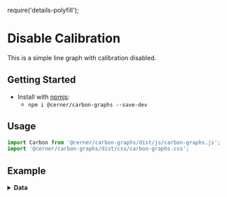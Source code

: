 require('details-polyfill');

# Disable Calibration
This is a simple line graph with calibration disabled.

## Getting Started

- Install with [npmjs](https://www.npmjs.com):
  - `npm i @cerner/carbon-graphs --save-dev`

## Usage
```js
import Carbon from '@cerner/carbon-graphs/dist/js/carbon-graphs.js';
import '@cerner/carbon-graphs/dist/css/carbon-graphs.css';
```

## Example
<LineGraph />

<details>
<summary style={{fontSize: 24 }}>
<b>Data</b>
</summary>

### Graph Config object
<GraphConfig />

### Data object
<DataObject />
</details>
